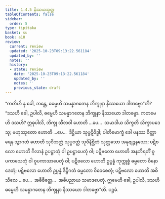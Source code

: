 ```yaml
---
title: 1.4.5 နိဿယသုတ္တ
tableOfContents: false
sidebar:
  order: 5
type: tipitaka
basket: su
book: a10
review:
  current: review
  updated: '2025-10-23T09:13:22.561184'
  updated_by: ''
  notes: ''
  history:
  - state: review
    date: '2025-10-23T09:13:22.561184'
    updated_by: ''
    notes: ''
    previous_state: draft
---
```



<ReviewStatus review={frontmatter.review} showDetails={true} />

<HypothesisAnnotation frontmatter={frontmatter} />

<DynamicBreadcrumb />

<Division number="35" book="a10" e="ch" v="17" p="313">

<Paragraph number="276" book="a10">
“ကတိဟိ နု ခေါ, ဘန္တေ, ဓမ္မေဟိ သမန္နာဂတေန ဘိက္ခုနာ နိဿယော ဒါတဗ္ဗော”တိ? “ဒသဟိ ခေါ, ဥပါလိ, ဓမ္မေဟိ သမန္နာဂတေန ဘိက္ခုနာ နိဿယော ဒါတဗ္ဗော. ကတမေဟိ ဒသဟိ? ဣဓုပါလိ, ဘိက္ခု သီလဝါ ဟောတိ …ပေ…  သမာဒါယ သိက္ခတိ သိက္ခာပဒေသု; ဗဟုဿုတော ဟောတိ …ပေ…  ဒိဋ္ဌိယာ သုပ္ပဋိဝိဒ္ဓါ; ပါတိမောက္ခံ ခေါ ပနဿ ဝိတ္ထာရေန သွာဂတံ ဟောတိ သုဝိဘတ္တံ သုပ္ပဝတ္တံ သုဝိနိစ္ဆိတံ သုတ္တသော အနုဗျဉ္ဇနသော; ပဋိဗလော ဟောတိ ဂိလာနံ ဥပဋ္ဌာတုံ ဝါ ဥပဋ္ဌာပေတုံ ဝါ; ပဋိဗလော ဟောတိ အနဘိရတိံ ဝူပကာသေတုံ ဝါ ဝူပကာသာပေတုံ ဝါ; ပဋိဗလော ဟောတိ ဥပ္ပန္နံ ကုက္ကုစ္စံ ဓမ္မတော ဝိနောဒေတုံ; ပဋိဗလော ဟောတိ ဥပ္ပန္နံ ဒိဋ္ဌိဂတံ ဓမ္မတော ဝိဝေစေတုံ; ပဋိဗလော ဟောတိ အဓိသီလေ …ပေ…  အဓိစိတ္တေ…  အဓိပညာယ သမာဒပေတုံ. ဣမေဟိ ခေါ, ဥပါလိ, ဒသဟိ ဓမ္မေဟိ သမန္နာဂတေန ဘိက္ခုနာ နိဿယော ဒါတဗ္ဗော”တိ.

</Paragraph>
</Division>

<Paragraph number="277" type="center" book="a10">
ပဉ္စမံ.
</Paragraph>